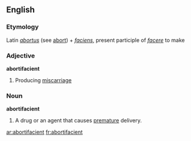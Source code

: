 ==English==

===Etymology===
Latin ''[[abortus]]'' (see [[abort]]) + ''[[faciens]]'', present participle of ''[[facere]]'' to make
===Adjective===
'''abortifacient'''

#Producing [[miscarriage]]
===Noun===
'''abortifacient'''

#A drug or an agent that causes [[premature]] delivery.

[[ar:abortifacient]]
[[fr:abortifacient]]
